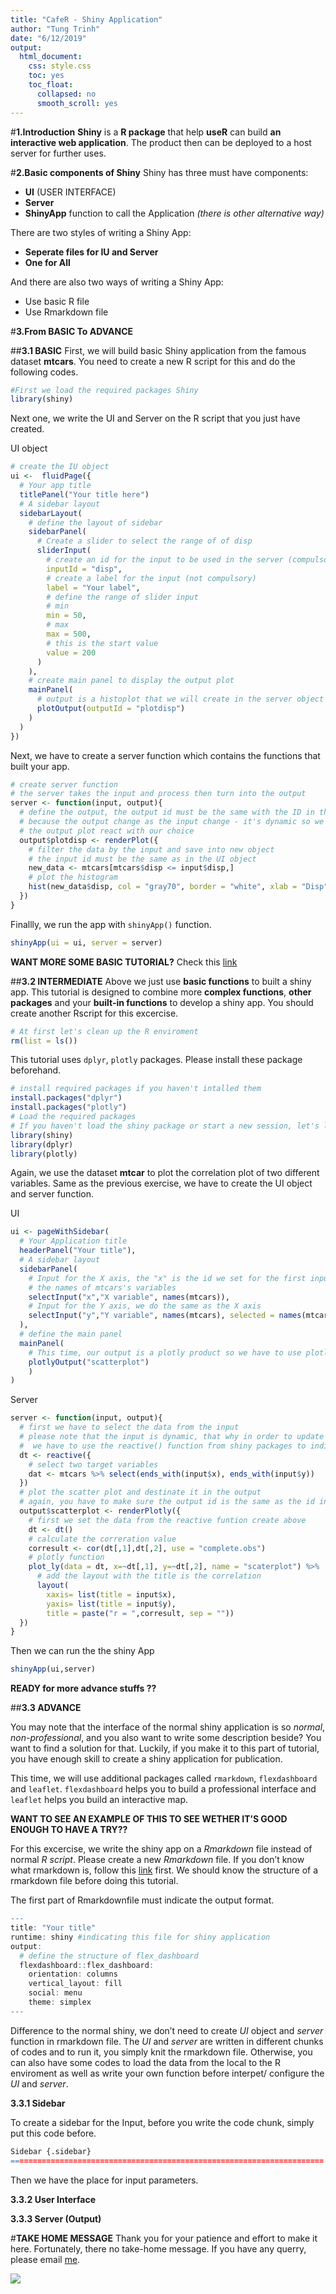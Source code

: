 ```yaml
---
title: "CafeR - Shiny Application"
author: "Tung Trinh"
date: "6/12/2019"
output: 
  html_document:
    css: style.css
    toc: yes
    toc_float: 
      collapsed: no
      smooth_scroll: yes
---
```


#**1.Introduction**
**Shiny** is a **R package** that help **useR** can build **an interactive web application**. The product then can be deployed to a host server for further uses.

#**2.Basic components of Shiny**
Shiny has three must have components:

  - **UI** (USER INTERFACE)
  - **Server** 
  - **ShinyApp** function to call the Application *(there is other alternative way)* 
  
There are two styles of writing a Shiny App:

  - **Seperate files for IU and Server** 
  - **One for All**

And there are also two ways of writing a Shiny App:

  - Use basic R file
  - Use Rmarkdown file

#**3.From BASIC To ADVANCE**

##**3.1 BASIC**
First, we will build basic Shiny application from the famous dataset **mtcars**. You need to create a new R script for this and do the following codes.

```r
#First we load the required packages Shiny
library(shiny)
```

Next one, we write the UI and Server on the R script that you just have created.

UI object
```r
# create the IU object 
ui <-  fluidPage({
  # Your app title
  titlePanel("Your title here")
  # A sidebar layout 
  sidebarLayout(
    # define the layout of sidebar 
    sidebarPanel(
      # Create a slider to select the range of of disp
      sliderInput(
        # create an id for the input to be used in the server (compulsory)
        inputId = "disp",
        # create a label for the input (not compulsory)
        label = "Your label",
        # define the range of slider input
        # min
        min = 50,
        # max
        max = 500,
        # this is the start value 
        value = 200
      )
    ),
    # create main panel to display the output plot
    mainPanel(
      # output is a histoplot that we will create in the server object and its ID have to be "plotdisp"
      plotOutput(outputId = "plotdisp")
    )  
  )
})
```

Next, we have to create a server function which contains the functions that built your app.
```r
# create server function
# the server takes the input and process then turn into the output 
server <- function(input, output){
  # define the output, the output id must be the same with the ID in the UI object.
  # because the output change as the input change - it's dynamic so we need a special function renderPlot() to make 
  # the output plot react with our choice
  output$plotdisp <- renderPlot({
    # filter the data by the input and save into new object
    # the input id must be the same as in the UI object
    new_data <- mtcars[mtcars$disp <= input$disp,]
    # plot the histogram
    hist(new_data$disp, col = "gray70", border = "white", xlab = "Disp", main = "Histogram of dispension")
  })
}

```

Finallly, we run the app with `shinyApp()` function.
```r
shinyApp(ui = ui, server = server)
```

**WANT MORE SOME BASIC TUTORIAL?**
Check this [link](https://shiny.rstudio.com/tutorial/)

##**3.2 INTERMEDIATE**
Above we just use **basic functions** to built a shiny app. This tutorial is designed to combine more **complex functions**, **other packages** and your **built-in functions** to develop a shiny app. 
You should create another Rscript for this excercise. 
```r
# At first let's clean up the R enviroment
rm(list = ls())
```

This tutorial uses `dplyr`, `plotly` packages. Please install these package beforehand.

```r
# install required packages if you haven't intalled them
install.packages("dplyr")
install.packages("plotly")
# Load the required packages
# If you haven't load the shiny package or start a new session, let's load it again.
library(shiny)
library(dplyr)
library(plotly)
```

Again, we use the dataset **mtcar** to plot the correlation plot of two different variables. Same as the previous exercise, we have to create the UI object and server function.

UI
```r
ui <- pageWithSidebar(
  # Your Application title
  headerPanel("Your title"),
  # A sidebar layout
  sidebarPanel(
    # Input for the X axis, the "x" is the id we set for the first input, names(mtcars) is the vector contains 
    # the names of mtcars's variables
    selectInput("x","X variable", names(mtcars)),
    # Input for the Y axis, we do the same as the X axis
    selectInput("y","Y variable", names(mtcars), selected = names(mtcars)[[2]])
  ),
  # define the main panel
  mainPanel(
    # This time, our output is a plotly product so we have to use plotlyOutput() function to present the plot on shiny
    plotlyOutput("scatterplot")
    )
)
```

Server
```r
server <- function(input, output){
  # first we have to select the data from the input 
  # please note that the input is dynamic, that why in order to update the output everytime we select a new variable,
  #  we have to use the reactive() function from shiny packages to indicate/ help the shiny app know/update the value
  dt <- reactive({
    # select two target variables
    dat <- mtcars %>% select(ends_with(input$x), ends_with(input$y))
  })
  # plot the scatter plot and destinate it in the output
  # again, you have to make sure the output id is the same as the id in UI
  output$scatterplot <- renderPlotly({
    # first we set the data from the reactive funtion create above
    dt <- dt()
    # calculate the correration value
    corresult <- cor(dt[,1],dt[,2], use = "complete.obs")
    # plotly function
    plot_ly(data = dt, x=~dt[,1], y=~dt[,2], name = "scaterplot") %>%
      # add the layout with the title is the correlation
      layout(
        xaxis= list(title = input$x),
        yaxis= list(title = input$y),
        title = paste("r = ",corresult, sep = ""))
  })
}
```

Then we can run the the shiny App 
```r
shinyApp(ui,server)
```

**READY for more advance stuffs ??**

##**3.3 ADVANCE**

You may note that the interface of the normal shiny application is so *normal*, *non-professional*, and you also want to write some description beside? You want to find a solution for that. Luckily, if you make it to this part of tutorial, you have enough skill to create a shiny application for publication.

This time, we will use additional packages called `rmarkdown`, `flexdashboard` and `leaflet`. `flexdashboard` helps you to build a professional interface and `leaflet` helps you build an interactive map. 

**WANT TO SEE AN EXAMPLE OF THIS TO SEE WETHER IT'S GOOD ENOUGH TO HAVE A TRY??**

For this excercise, we write the shiny app on a *Rmarkdown* file instead of normal *R script*. Please create a new *Rmarkdown* file. If you don't know what rmarkdown is, follow this [link](https://rmarkdown.rstudio.com/) first. We should know the structure of a rmarkdown file before doing this tutorial.

The first part of Rmarkdownfile must indicate the output format.
```r
---
title: "Your title"
runtime: shiny #indicating this file for shiny application
output: 
  # define the structure of flex_dashboard
  flexdashboard::flex_dashboard:
    orientation: columns
    vertical_layout: fill
    social: menu
    theme: simplex
---    
```

Difference to the normal shiny, we don't need to create *UI* object and *server* function in rmarkdown file. The *UI* and *server* are written in different chunks of codes and to run it, you simply knit the rmarkdown file. Otherwise, you can also have some codes to load the data from the local to the R enviroment as well as write your own function before interpet/ configure the *UI* and *server*.

**3.3.1 Sidebar** 

To create a sidebar for the Input, before you write the code chunk, simply put this code before.
```r
Sidebar {.sidebar}
======================================================================
```

Then we have the place for input parameters.

**3.3.2 User Interface**


**3.3.3 Server (Output)**

#**TAKE HOME MESSAGE**
Thank you for your patience and effort to make it here. Fortunately, there no take-home message. If you have any querry, please email [me](mailto:tungts@oucru.org).

![](running_logo.jpg)